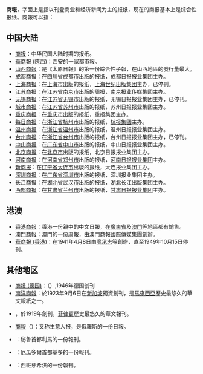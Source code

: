 '''商報'''，字面上是指以刊登商业和经济新闻为主的报纸，现在的商报基本上是综合性报纸。商報可以指：

==中国大陆==
*[[商报_(上海)|商报]]：中华民国大陆时期的报纸。
*[[華商報_(陝西)|華商報 (陝西)]]：西安的一家都市報。
*[[山西商報|山西商報]]：是《太原日報》的第一份綜合性子報，在山西地區的發行量最大。
*[[成都商报|成都商报]]：在[[四川省|四川省]][[成都市|成都市]]出版的报纸，成都日报报业集团主办。
*[[上海商报|上海商报]]：在[[上海市|上海市]]出版的报纸，[[上海世纪出版集团|上海世纪出版集团]]主办，已停刊。
*[[江苏商报|江苏商报]]：在[[江苏省|江苏省]][[南京市|南京市]]出版的周报，[[南京报业传媒集团|南京报业传媒集团]]主办。
*[[无锡商报|无锡商报]]：在[[江苏省|江苏省]][[无锡市|无锡市]]出版的报纸，无锡日报报业集团主办，已停刊。
*[[城市商报|城市商报]]：在[[江苏省|江苏省]][[苏州市|苏州市]]出版的报纸，苏州日报报业集团主办。
*[[重庆商报|重庆商报]]：在[[重庆市|重庆市]]出版的报纸，重报集团主办。
*[[每日商报|每日商报]]：在[[浙江省|浙江省]][[杭州市|杭州市]]出版的报纸，[[杭报集团|杭报集团]]主办。
*[[温州商报|温州商报]]：在[[浙江省|浙江省]][[温州市|温州市]]出版的报纸，温州日报报业集团主办。
*[[台州商报|台州商报]]：在[[浙江省|浙江省]][[台州市|台州市]]出版的报纸，台州日报报业集团主办，已停刊。
*[[中山商报|中山商报]]：在[[广东省|广东省]][[中山市|中山市]]出版的报纸，中山日报报业集团主办。
*[[北京商报|北京商报]]：在[[北京市|北京市]]出版的报纸，北京日报报业集团主办。
*[[河南商报|河南商报]]：在[[河南省|河南省]][[郑州市|郑州市]]出版的报纸，[[河南日报报业集团|河南日报报业集团]]主办。
*[[新商报|新商报]]：在[[辽宁省|辽宁省]][[大连市|大连市]]出版的报纸，大连报业集团主办。
*[[深圳商报|深圳商报]]：在[[广东省|广东省]][[深圳市|深圳市]]出版的报纸，深圳报业集团主办。
*[[长江商报|长江商报]]：在[[湖北省|湖北省]][[武汉市|武汉市]]出版的报纸，[[湖北长江出版集团|湖北长江出版集团]]主办。
*[[西部商报|西部商报]]：在[[甘肃省|甘肃省]][[兰州市|兰州市]]出版的报纸，[[甘肃日报报业集团|甘肃日报报业集团]]主办。

==港澳==
*[[香港商報|香港商報]]：香港一份親中的中文日報，在[[廣東省|廣東省]]及[[澳門|澳門]]等地區都有銷售。
*[[澳門商報|澳門商報]]：澳門的一份周報，由澳門商報國際傳媒集團創辦。
*[[華商報_(香港)|華商報 (香港)]]：在1941年4月8日由[[廖承志|廖承志]]等創辦，直至1949年10月15日停刊。

==其他地区==
*[[商报_(德国)|商报 (德国)]]：（{{Lang-de|Handelsblatt}}）,1946年德国创刊
*[[南洋商報|南洋商報]]：於1923年9月6日在[[新加坡|新加坡]]獨資創刊，是[[馬來西亞|馬來西亞]]歷史最悠久的華文報紙之一。
*{{tsl|en|Chinese Commercial News|菲律賓商報}}，於1919年創刊，[[菲律賓|菲律賓]]歷史最悠久的華文報刊。
*[[生意人报|商報]]（{{Lang-ru|Коммерсантъ}}）：又称生意人报，是俄羅斯的一份日報。
*{{link-en|商報 (秘魯)|El Comercio (Peru)}}：秘魯首都利馬的一份報刊。
*{{link-en|商報 (厄瓜多爾)|El Comercio (Ecuador)}}：厄瓜多爾首都基多的一份報刊。
*{{link-en|商報 (西班牙)|El Comercio (Spain)}}：西班牙希洪的一份報刊。

{{disambig|Cat=二字作品消歧義}}